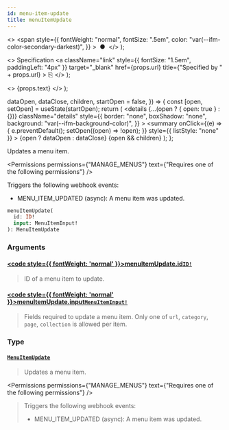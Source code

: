 ```yaml
---
id: menu-item-update
title: menuItemUpdate
---
```


  <>
    <span
      style={{
        fontWeight: "normal",
        fontSize: ".5em",
        color: "var(--ifm-color-secondary-darkest)",
      }}
    >
      &nbsp;●&nbsp;
    </span>
  </>
);

  <>
    Specification
    <a
      className="link"
      style={{ fontSize: "1.5em", paddingLeft: "4px" }}
      target="\_blank"
      href={props.url}
      title={"Specified by " + props.url}
    >
      ⎘
    </a>
  </>
);

  <>
    <span className={props.class}>{props.text}</span>
  </>
);


  dataOpen,
  dataClose,
  children,
  startOpen = false,
}) => {
  const [open, setOpen] = useState(startOpen);
  return (
    <details
      {...(open ? { open: true } : {})}
      className="details"
      style={{
        border: "none",
        boxShadow: "none",
        background: "var(--ifm-background-color)",
      }}
    >
      <summary
        onClick={(e) => {
          e.preventDefault();
          setOpen((open) => !open);
        }}
        style={{ listStyle: "none" }}
      >
        {open ? dataOpen : dataClose}
      </summary>
      {open && children}
    </details>
  );
};

Updates a menu item.

<Permissions
  permissions={"MANAGE_MENUS"}
  text={"Requires one of the following permissions"}
/>

Triggers the following webhook events:

- MENU_ITEM_UPDATED (async): A menu item was updated.

```graphql
menuItemUpdate(
  id: ID!
  input: MenuItemInput!
): MenuItemUpdate
```

### Arguments

#### [<code style={{ fontWeight: 'normal' }}>menuItemUpdate.<b>id</b></code>](#)<Bullet />[`ID!`](../../../api-reference/miscellaneous/scalars/id) <Badge class="badge badge--secondary" text="non-null"/> <Badge class="badge badge--secondary" text="scalar"/> <Badge class="badge badge--secondary" text="miscellaneous"/>

> ID of a menu item to update.

#### [<code style={{ fontWeight: 'normal' }}>menuItemUpdate.<b>input</b></code>](#)<Bullet />[`MenuItemInput!`](../../../api-reference/miscellaneous/inputs/menu-item-input) <Badge class="badge badge--secondary" text="non-null"/> <Badge class="badge badge--secondary" text="input"/> <Badge class="badge badge--secondary" text="miscellaneous"/>

> Fields required to update a menu item. Only one of `url`, `category`, `page`, `collection` is allowed per item.

### Type

#### [`MenuItemUpdate`](../../../api-reference/menu/objects/menu-item-update) <Badge class="badge badge--secondary" text="object"/> <Badge class="badge badge--secondary" text="menu"/>

> Updates a menu item.

<Permissions
  permissions={"MANAGE_MENUS"}
  text={"Requires one of the following permissions"}
/>

> Triggers the following webhook events:
>
> - MENU_ITEM_UPDATED (async): A menu item was updated.


